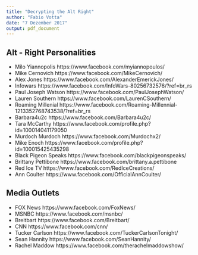 ```yaml
---
title: "Decrypting the Alt Right"
author: "Fabio Votta"
date: "7 Dezember 2017"
output: pdf_document
---
```


## Alt - Right Personalities

- Milo Yiannopolis
https://www.facebook.com/myiannopoulos/
- Mike Cernovich
https://www.facebook.com/MikeCernovich/
- Alex Jones
https://www.facebook.com/AlexanderEmerickJones/
- Infowars
https://www.facebook.com/InfoWars-80256732576/?ref=br_rs
- Paul Joseph Watson
https://www.facebook.com/PaulJosephWatson/
- Lauren Southern
https://www.facebook.com/LaurenCSouthern/
- Roaming Millenial
https://www.facebook.com/Roaming-Millennial-1213352768743538/?ref=br_rs
- Barbara4u2c
https://www.facebook.com/Barbara4u2c/
- Tara McCarthy
https://www.facebook.com/profile.php?id=100014041179050
- Murdoch Murdoch
https://www.facebook.com/Murdochx2/
- Mike Enoch
https://www.facebook.com/profile.php?id=100015425435298
- Black Pigeon Speaks
https://www.facebook.com/blackpigeonspeaks/
- Brittany Pettibone
https://www.facebook.com/brittany.a.pettibone
- Red Ice TV
https://www.facebook.com/RedIceCreations/
- Ann Coulter
https://www.facebook.com/OfficialAnnCoulter/



## Media Outlets

- FOX News
https://www.facebook.com/FoxNews/
- MSNBC
https://www.facebook.com/msnbc/
- Breitbart
https://www.facebook.com/Breitbart/
- CNN
https://www.facebook.com/cnn/
- Tucker Carlson
https://www.facebook.com/TuckerCarlsonTonight/
- Sean Hannity
https://www.facebook.com/SeanHannity/
- Rachel Maddow
https://www.facebook.com/therachelmaddowshow/

